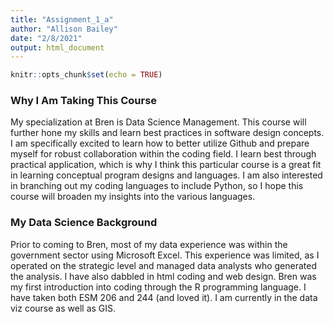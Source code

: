 ```yaml
---
title: "Assignment_1_a"
author: "Allison Bailey"
date: "2/8/2021"
output: html_document
---
```


```r
knitr::opts_chunk$set(echo = TRUE)
```

### Why I Am Taking This Course
My specialization at Bren is Data Science Management. This course will further hone my skills and learn best practices in software design concepts.  I am specifically excited to learn how to better utilize Github and prepare myself for robust collaboration within the coding field. I learn best through practical application, which is why I think this particular course is a great fit in learning conceptual program designs and languages. I am also interested in branching out my coding languages to include Python, so I hope this course will broaden my insights into the various languages. 

### My Data Science Background
Prior to coming to Bren, most of my data experience was within the government sector using Microsoft Excel. This experience was limited, as I operated on the strategic level and managed data analysts who generated the analysis. I have also dabbled in html coding and web design. Bren was my first introduction into coding through the R programming language. I have taken both ESM 206 and 244 (and loved it).  I am currently in the data viz course as well as GIS. 